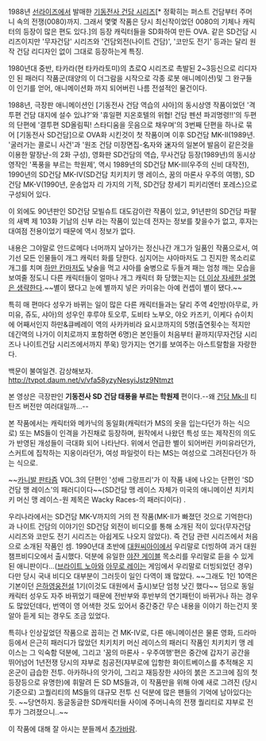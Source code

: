 1988년 [[선라이즈]]에서 발매한 [[기동전사 건담 시리즈]][* 정확히는 퍼스트 건담부터 주머니 속의 전쟁(0080)까지. 그래서 몇몇 작품은 당시 최신작이었던 0080의 기체나 캐릭터의 등장이 많은 편도 있다.]의 등장 캐릭터들을 SD화하여 만든 OVA. 
같은 SD건담 시리즈이지만 '무자건담' 시리즈와 '건담외전(나이트 건담)', '코만도 전기' 등과는 달리 원작 건담 리디자인 없이 그대로 등장하는게 특징.

1980년대 중반, 타카라(현 타카라토미)의 쵸로Q 시리즈로 촉발된 2~3등신으로 리디자인 된 패러디 작품군(태양의 이 더그람을 시작으로 각종 로봇 애니메이션)및 그 완구들이 인기를 얻어, 애니메이션화 까지 되어버린 나름 전설적인 물건이다.


1988년, 극장판 애니메이션인 [기동전사 건담 역습의 샤아]의 동시상영 작품이었던 '격투편 건담 대지에 설수 있냐?'와 '휴일편 지온호텔의 위협! 건담 펜션 파괴명령!!'의 두편의 단편에 '결투편 SD올림픽! 스타디움을 웃음으로 채우며'의 3번째 단편을 하나로 묶어 [기동전사 SD건담]으로 OVA화 시킨것이 첫 작품이며 이후 SD건담 MK-II(1989년. '굴러가는 콜로니 사건'과 '원조 건담 미장면집-名자와 迷자의 일본어 발음이 같은것을 이용한 말장난-의 2화 구성), 영화판 SD건담의 역습, 무사건담 등장(1989년)의 동시상영작인 '폭풍을 부르는 학원제', 역시 1989년의 SD건담 MK-III(우주의 신비 대작전), 1990년의 SD건담 MK-IV(SD건담 치키치키 맹 레이스, 꿈의 마론사 우주의 여행), SD건담 MK-V(1990년, 운송업자 리 가지의 기적, SD건담 창세기 피키리엔터 포레스)으로 구성되어 있다.

이 외에도 90년판인 SD건담 모빌슈트 대도감이란 작품이 있고, 91년판의 SD건담 파팔의 새벽 제 103화 기남의 신부 라는 작품이 있는데 전자는 정보를 찾을수가 없고, 후자는 대여점 전용이었기 때문에 역시 정보가 없다.



내용은 그야말로 안드로메다 너머까지 날아가는 정신나간 개그가 일품인 작품으로서, 여기선 모든 인물들이 개그 캐릭터 화를 당한다. 심지어는 샤아마저도 그 진지한 목소리로 개그를 치며 [[하만 칸]]마저도 낮술을 먹고 샤아를 술병으로 두들겨 패는 엄청 깨는 모습을 보여줄 정도니 다른 캐릭터들이 얼마나 개그 캐릭터 화 당했는지는 [[더 이상 자세한 설명은 생략한다]].~~별이 됐다고 눈에 별까지 넣은 카미유는 아예 컨셉이 별이 됐다.~~

특히 매 편마다 성우가 바뀌는 일이 많은 다른 캐릭터들과는 달리 주역 4인방(아무로, 카미유, 쥬도, 샤아)의 성우인 후루야 토오루, 도비타 노부오, 야오 카즈키, 이케다 슈이치에 어째서인지 하만&큐베레이 역의 사카카비라 요시코까지의 5명(출연횟수는 적지만 데긴역의 나가이 이치로까지 포함하면 6명)은 본인들이 처음부터 끝까지(무자건담 시리즈나 나이트건담 시리즈에서까지 쭈욱) 망가지는 연기를 보여주는 아스트랄함을 자랑한다.

백문이 불여일견. 감상해보자.
http://tvpot.daum.net/v/vfa58yzyNesyiJstz9Ntmzt

본 영상은 극장판인 '''기동전사 SD 건담 태풍을 부르는 학원제''' 편이다.--왜 [[건담 Mk-II]] 티탄즈 버전만 여러대일까...-- 

본 작품에서는 캐릭터와 메카닉의 동일화(캐릭터가 MS의 옷을 입는다던가 하는 식으로) 또는 MS들이 인격을 가진채로 등장하며, 원작에서 나왔던 특성 또는 제작진의 의도가 반영된 개성들이 극대화 되어 나타난다.
위에서 언급한 별이 되어버린 카미유라던가, 스커트에 집착하는 지옹이라던가, 여성 파일럿이 타는 MS는 여성으로 그려진다던가 하는 식으로.


~~[[카니발 판타즘]] VOL.3의 단편인 '성배 그랑프리'가 이 작품 내에 나오는 단편인 'SD건담 맹 레이스'의 패러디이다~~(SD건담 맹 레이스 자체가 미국의 애니메이션 치키치키 머신 맹 레이스-원 제목은 Wacky Races-의 패러디이다) . 

우리나라에서는 SD건담 MK-V까지의 거의 전 작품(MK-II가 빠졌던 것으로 기억한다)과 나이트 건담의 이야기인 SD건담 외전이 비디오를 통해 소개된 적이 있다(무자건담 시리즈와 코만도 전기 시리즈는 아쉽게도 나오지 않았다). 즉 건담 관련 시리즈에서 처음으로 소개된 작품인 셈. 1990년대 초반에 [[대원씨아이]]에서 우리말로 더빙하여 과거 대원 챔프비디오에서 출시했다. 덕분에 유일한 [[야잔 게이블]] 목소리를 우리말로 듣을 수 있게 된 애니판이다...([[브라이트 노아]]와 [[아무로 레이]]는 게임에서 우리말로 더빙되었던 경우) 다만 당시 국내 비디오 대부분이 그러듯이 일인 다역이 꽤 많았다. ~~그래도 1인 10역은 기본이던 [[은하영웅전설]] 1기(이것도 대원에서 출시)보단 엄청 낫긴 했다~~
덤으로 동일 캐릭터 성우도 자주 바뀌었기 때문에 전반부와 후반부의 연기패턴이 바뀌거나 하는 경우도 많았던데다, 번역이 영 어색한 것도 있어서 중간중간 무슨 내용을 이야기 하는건지 못알아 듣게 되는 경우도 조금 있었다.


특히나 인상깊었던 작품으로 꼽히는 건 MK-IV로, 다른 애니메이션은 물론 영화, 드라마등에서 은근히 패러디가 많았던 치키치키 머신 레이스의 패러디 작품인 치키치키 맹 레이스는 그 익숙함 덕분에, 그리고 '꿈의 마론사 - 우주여행'편은 중간에 갑자기 공간을 뛰어넘어 1년전쟁 당시의 쟈부로 침공전(쟈부로에 입항한 화이트베이스를 추적해온 지온군이 급습한 전투. 아카하나의 앗가이, 그리고 재등장한 샤아의 붉은 즈고크에 짐의 첫 등장등으로 유명한)에 휘말려 든 SD MS들과, 이 작품만을 위해 아예 새로 그려진 (당시 기준으로) 고퀄리티의 MS들의 대규모 전투 신 덕분에 많은 팬들의 기억에 남아있다는 듯.
~~당연하지. 동글동글한 SD캐릭터들 사이에 주머니속의 전쟁 퀄리티로 쟈부로 전투가 그려졌으니..~~


이 작품에 대해 잘 아시는 분들께서 [[추가바람]].
